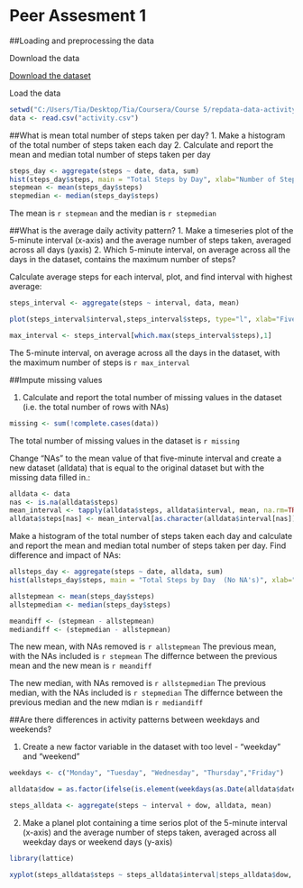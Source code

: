 # Peer Assesment 1
##Loading and preprocessing the data

Download the data

[Download the dataset](https://d396qusza40orc.cloudfront.net/repdata%2Fdata%2Factivity.zip)

Load the data

```r
setwd("C:/Users/Tia/Desktop/Tia/Coursera/Course 5/repdata-data-activity")
data <- read.csv("activity.csv")
```

##What is mean total number of steps taken per day?
1. Make a histogram of the total number of steps taken each day
2. Calculate and report the mean and median total number of steps taken per day
```r
steps_day <- aggregate(steps ~ date, data, sum)
hist(steps_day$steps, main = "Total Steps by Day", xlab="Number of Steps")
stepmean <- mean(steps_day$steps)
stepmedian <- median(steps_day$steps)
```
The mean is `r stepmean` and the median is `r stepmedian`

##What is the average daily activity pattern?
1. Make a timeseries plot of the 5-minute interval (x-axis) and the average number of steps taken, averaged across all days (yaxis)
2. Which 5-minute interval, on average across all the days in the dataset, contains the maximum number of steps?

Calculate average steps for each interval, plot, and find interval with highest average:

```r
steps_interval <- aggregate(steps ~ interval, data, mean)

plot(steps_interval$interval,steps_interval$steps, type="l", xlab="Five-minute Interval", ylab="Number of Steps",main="Average Daily Activity Pattern")

max_interval <- steps_interval[which.max(steps_interval$steps),1]
```

The 5-minute interval, on average across all the days in the dataset, with the maximum number of steps is `r max_interval`

##Impute missing values

1. Calculate and report the total number of missing values in the dataset (i.e. the total number of rows with NAs)

```r
missing <- sum(!complete.cases(data))
```

The total number of missing values in the dataset is `r missing`

Change "NAs" to the mean value of that five-minute interval and create a new dataset (alldata) that is equal to the original dataset but with the missing data filled in.:

```r
alldata <- data
nas <- is.na(alldata$steps)
mean_interval <- tapply(alldata$steps, alldata$interval, mean, na.rm=TRUE, simplify=TRUE)
alldata$steps[nas] <- mean_interval[as.character(alldata$interval[nas])]
```

Make a histogram of the total number of steps taken each day and calculate and report the mean and median total number of steps taken per day. Find difference and impact of NAs:

```r
allsteps_day <- aggregate(steps ~ date, alldata, sum)
hist(allsteps_day$steps, main = "Total Steps by Day  (No NA's)", xlab="Number of Steps")

allstepmean <- mean(steps_day$steps)
allstepmedian <- median(steps_day$steps)

meandiff <- (stepmean - allstepmean)
mediandiff <- (stepmedian - allstepmean)
```

The new mean, with NAs removed is `r allstepmean`
The previous mean, with the NAs included is `r stepmean`
The differnce between the previous mean and the new mean is `r meandiff`

The new median, with NAs removed is `r allstepmedian`
The previous median, with the NAs included is `r stepmedian`
The differnce between the previous median and the new mdian is `r mediandiff`

##Are there differences in activity patterns between weekdays and weekends?

1. Create a new factor variable in the dataset with too level - "weekday" and "weekend"

```r

weekdays <- c("Monday", "Tuesday", "Wednesday", "Thursday","Friday")

alldata$dow = as.factor(ifelse(is.element(weekdays(as.Date(alldata$date)),weekdays), "Weekday", "Weekend"))

steps_alldata <- aggregate(steps ~ interval + dow, alldata, mean)
```

2. Make a planel plot containing a time serios plot of the 5-minute interval (x-axis) and the average number of steps taken, averaged across all weekday days or weekend days (y-axis)

```r
library(lattice)

xyplot(steps_alldata$steps ~ steps_alldata$interval|steps_alldata$dow, main="Average Steps per Day by Five-Minute Interval",xlab="Five-minute Interval", ylab="Steps",layout=c(1,2), type="l")
```


